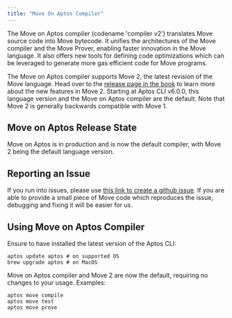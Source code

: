 ```yaml
---
title: "Move On Aptos Compiler"
---
```


The Move on Aptos compiler (codename 'compiler v2') translates Move source code into Move bytecode. It unifies the architectures of the Move compiler and the Move Prover, enabling faster innovation in the Move language. It also offers new tools for defining code optimizations which can be leveraged to generate more gas efficient code for Move programs.

The Move on Aptos compiler supports Move 2, the latest revision of the Move language. Head over to the [release page in the book](/build/smart-contracts/book/move-2) to learn more about the new features in Move 2. Starting at Aptos CLI v6.0.0, this language version and the Move on Aptos compiler are the default. Note that Move 2 is generally backwards compatible with Move 1.

## Move on Aptos Release State

Move on Aptos is in production and is now the default compiler, with Move 2 being the default language version.

## Reporting an Issue

If you run into issues, please use [this link to create a github issue][bug]. If you are able to provide a small piece of Move code which reproduces the issue, debugging and fixing it will be easier for us.

[bug]: https://github.com/aptos-labs/aptos-core/issues/new?title=[compiler-v2]%20%3CPLEASE%20NAME%20IT%3E&body=%3CPLEASE%20DESCRIBE%20IT%3E&labels=compiler-v2&projects=aptos-labs/16

## Using Move on Aptos Compiler

Ensure to have installed the latest version of the Aptos CLI:

```shellscript filename="Terminal"
aptos update aptos # on supported OS
brew upgrade aptos # on MacOS
```

Move on Aptos compiler and Move 2 are now the default, requiring no changes to your usage. Examples:

```shellscript filename="Terminal"
aptos move compile
aptos move test
aptos move prove
```
